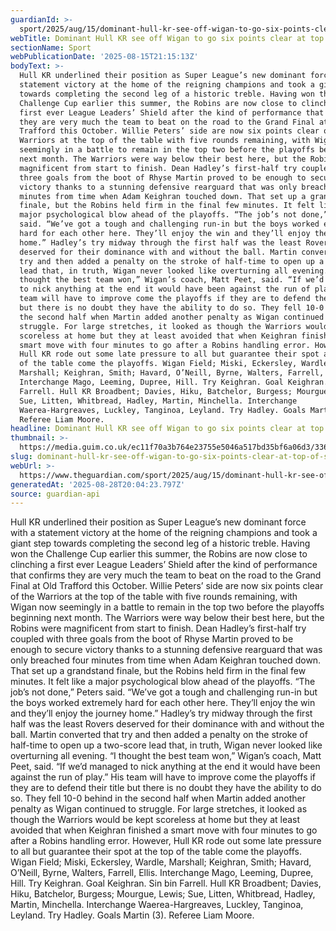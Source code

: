 ```yaml
---
guardianId: >-
  sport/2025/aug/15/dominant-hull-kr-see-off-wigan-to-go-six-points-clear-at-top-of-super-league
webTitle: Dominant Hull KR see off Wigan to go six points clear at top of Super League
sectionName: Sport
webPublicationDate: '2025-08-15T21:15:13Z'
bodyText: >-
  Hull KR underlined their position as Super League’s new dominant force with a
  statement victory at the home of the reigning champions and took a giant step
  towards completing the second leg of a historic treble. Having won the
  Challenge Cup earlier this summer, the Robins are now close to clinching a
  first ever League Leaders’ Shield after the kind of performance that confirms
  they are very much the team to beat on the road to the Grand Final at Old
  Trafford this October. Willie Peters’ side are now six points clear of the
  Warriors at the top of the table with five rounds remaining, with Wigan now
  seemingly in a battle to remain in the top two before the playoffs beginning
  next month. The Warriors were way below their best here, but the Robins were
  magnificent from start to finish. Dean Hadley’s first-half try coupled with
  three goals from the boot of Rhyse Martin proved to be enough to secure
  victory thanks to a stunning defensive rearguard that was only breached four
  minutes from time when Adam Keighran touched down. That set up a grandstand
  finale, but the Robins held firm in the final few minutes. It felt like a
  major psychological blow ahead of the playoffs. “The job’s not done,” Peters
  said. “We’ve got a tough and challenging run-in but the boys worked extremely
  hard for each other here. They’ll enjoy the win and they’ll enjoy the journey
  home.” Hadley’s try midway through the first half was the least Rovers
  deserved for their dominance with and without the ball. Martin converted that
  try and then added a penalty on the stroke of half-time to open up a two-score
  lead that, in truth, Wigan never looked like overturning all evening. “I
  thought the best team won,” Wigan’s coach, Matt Peet, said. “If we’d managed
  to nick anything at the end it would have been against the run of play.” His
  team will have to improve come the playoffs if they are to defend their title
  but there is no doubt they have the ability to do so. They fell 10-0 behind in
  the second half when Martin added another penalty as Wigan continued to
  struggle. For large stretches, it looked as though the Warriors would be kept
  scoreless at home but they at least avoided that when Keighran finished a
  smart move with four minutes to go after a Robins handling error. However,
  Hull KR rode out some late pressure to all but guarantee their spot at the top
  of the table come the playoffs. Wigan Field; Miski, Eckersley, Wardle,
  Marshall; Keighran, Smith; Havard, O’Neill, Byrne, Walters, Farrell, Ellis.
  Interchange Mago, Leeming, Dupree, Hill. Try Keighran. Goal Keighran. Sin bin
  Farrell. Hull KR Broadbent; Davies, Hiku, Batchelor, Burgess; Mourgue, Lewis;
  Sue, Litten, Whitbread, Hadley, Martin, Minchella. Interchange
  Waerea-Hargreaves, Luckley, Tanginoa, Leyland. Try Hadley. Goals Martin (3).
  Referee Liam Moore.
headline: Dominant Hull KR see off Wigan to go six points clear at top of Super League
thumbnail: >-
  https://media.guim.co.uk/ec11f70a3b764e23755e5046a517bd35bf6a06d3/336_0_1468_1174/500.jpg
slug: dominant-hull-kr-see-off-wigan-to-go-six-points-clear-at-top-of-super-league
webUrl: >-
  https://www.theguardian.com/sport/2025/aug/15/dominant-hull-kr-see-off-wigan-to-go-six-points-clear-at-top-of-super-league
generatedAt: '2025-08-28T20:04:23.797Z'
source: guardian-api
---
```

Hull KR underlined their position as Super League’s new dominant force with a statement victory at the home of the reigning champions and took a giant step towards completing the second leg of a historic treble. Having won the Challenge Cup earlier this summer, the Robins are now close to clinching a first ever League Leaders’ Shield after the kind of performance that confirms they are very much the team to beat on the road to the Grand Final at Old Trafford this October. Willie Peters’ side are now six points clear of the Warriors at the top of the table with five rounds remaining, with Wigan now seemingly in a battle to remain in the top two before the playoffs beginning next month. The Warriors were way below their best here, but the Robins were magnificent from start to finish. Dean Hadley’s first-half try coupled with three goals from the boot of Rhyse Martin proved to be enough to secure victory thanks to a stunning defensive rearguard that was only breached four minutes from time when Adam Keighran touched down. That set up a grandstand finale, but the Robins held firm in the final few minutes. It felt like a major psychological blow ahead of the playoffs. “The job’s not done,” Peters said. “We’ve got a tough and challenging run-in but the boys worked extremely hard for each other here. They’ll enjoy the win and they’ll enjoy the journey home.” Hadley’s try midway through the first half was the least Rovers deserved for their dominance with and without the ball. Martin converted that try and then added a penalty on the stroke of half-time to open up a two-score lead that, in truth, Wigan never looked like overturning all evening. “I thought the best team won,” Wigan’s coach, Matt Peet, said. “If we’d managed to nick anything at the end it would have been against the run of play.” His team will have to improve come the playoffs if they are to defend their title but there is no doubt they have the ability to do so. They fell 10-0 behind in the second half when Martin added another penalty as Wigan continued to struggle. For large stretches, it looked as though the Warriors would be kept scoreless at home but they at least avoided that when Keighran finished a smart move with four minutes to go after a Robins handling error. However, Hull KR rode out some late pressure to all but guarantee their spot at the top of the table come the playoffs. Wigan Field; Miski, Eckersley, Wardle, Marshall; Keighran, Smith; Havard, O’Neill, Byrne, Walters, Farrell, Ellis. Interchange Mago, Leeming, Dupree, Hill. Try Keighran. Goal Keighran. Sin bin Farrell. Hull KR Broadbent; Davies, Hiku, Batchelor, Burgess; Mourgue, Lewis; Sue, Litten, Whitbread, Hadley, Martin, Minchella. Interchange Waerea-Hargreaves, Luckley, Tanginoa, Leyland. Try Hadley. Goals Martin (3). Referee Liam Moore.
